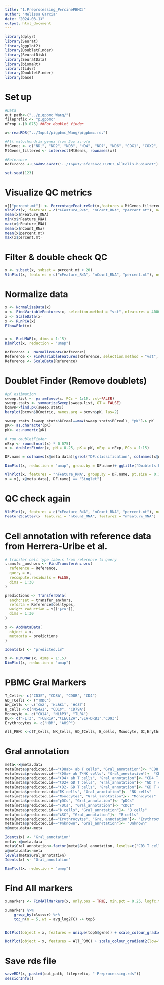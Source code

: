 ```yaml
---
title: "1.Preprocessing_PorcinePBMCs"
author: "Melissa Garcia"
date: "2024-03-13"
output: html_document
---
```

```r
library(dplyr)
library(Seurat)
library(ggplot2)
library(DoubletFinder)
library(SeuratDisk)
library(SeuratData)
library(biomaRt)
library(tidyr)
library(DoubletFinder)
library(base)
```


# Set up
```r
#Data
out_path<-("../pigpbmc_Wang/")
fileprefix <- "pigpbmc"
nProp <-(0.075) ##For doublet finder

x<-readRDS("../Input/pigpbmc_Wang/pigpbmc.rds")

#All mitochondria genes from Sus scrofa
MtGenes <- c("ND1", "ND2", "ND3", "ND4", "ND5", "ND6", "COX1", "COX2", "COX3", "CYTB", "ATP6", "ATP8", "ND4L", "ENSSSCG00000018060","ENSSSCG00000018061", "ENSSSCG00000018062", "ENSSSCG00000018063", "ENSSSCG00000018064", "ENSSSCG00000018066", "ENSSSCG00000018067", "ENSSSCG00000018068", "ENSSSCG00000018070", "ENSSSCG00000018071", "ENSSSCG00000018072", "ENSSSCG00000018073", "ENSSSCG00000018074", "ENSSSCG00000018076", "ENSSSCG00000018077", "ENSSSCG00000018079", "ENSSSCG00000018083", "ENSSSCG00000018085", "ENSSSCG00000018088", "ENSSSCG00000018089", "ENSSSCG00000018090", "ENSSSCG00000018093", "ENSSSCG00000018095", "ENSSSCG00000018096")
MtGenes_filtered <- intersect(MtGenes, rownames(x))

#Reference
Reference <-LoadH5Seurat("../Input/Reference_PBMC7_AllCells.h5seurat")

set.seed(123)
```

# Visualize QC metrics 
```r
x[["percent.mt"]] <- PercentageFeatureSet(x,features = MtGenes_filtered)
VlnPlot(x, features = c("nFeature_RNA", "nCount_RNA", "percent.mt"), ncol = 3)
mean(x$nFeature_RNA)
min(x$nFeature_RNA)
max(x$nFeature_RNA)
mean(x$nCount_RNA)
mean(x$percent.mt)
max(x$percent.mt)
```

# Filter & double check QC
```r
x <- subset(x, subset = percent.mt < 20)
VlnPlot(x, features = c("nFeature_RNA", "nCount_RNA", "percent.mt"), ncol = 3)
```

# Normalize data
```r
x <- NormalizeData(x)
x <- FindVariableFeatures(x, selection.method = "vst", nfeatures = 4000)
x <- ScaleData(x)
x <- RunPCA(x)
ElbowPlot(x)


x <- RunUMAP(x, dims = 1:15)
DimPlot(x, reduction = "umap")

Reference <- NormalizeData(Reference)
Reference <- FindVariableFeatures(Reference, selection.method = "vst", nfeatures = 4000)
Reference <- ScaleData(Reference)
```

# Doublet Finder (Remove doublets)
```r
#pK estimation
sweep.list <- paramSweep(x, PCs = 1:15, sct=FALSE)
sweep.stats <- summarizeSweep(sweep.list, GT = FALSE)
bcmvn<-find.pK(sweep.stats)
barplot(bcmvn$BCmetric, names.arg = bcmvn$pK, las=2)

sweep.stats [sweep.stats$BCreal==max(sweep.stats$BCreal), "pK"]-> pK
pK<- as.character(pK)
pK<- as.numeric(pK)

# run doubletFinder
nExp <- round(ncol(x) * 0.075)  
x <- doubletFinder(x, pN = 0.25, pK = pK, nExp = nExp, PCs = 1:15)

DF.name = colnames(x@meta.data)[grepl("DF.classification", colnames(x@meta.data))]

DimPlot(x, reduction = "umap", group.by = DF.name)+ ggtitle("Doublets PBMC7")

VlnPlot(x, features = "nFeature_RNA", group.by = DF.name, pt.size = 0.1)
x = x[, x@meta.data[, DF.name] == "Singlet"]
```

# QC check again
```r
VlnPlot(x, features = c("nFeature_RNA", "nCount_RNA", "percent.mt"), ncol = 3)
FeatureScatter(x, feature1 = "nCount_RNA", feature2 = "nFeature_RNA") 
```

# Cell annotation with reference data from Herrera-Uribe et al. 
```r
# transfer cell type labels from reference to query
transfer_anchors <- FindTransferAnchors(
  reference = Reference,
  query = x,
  recompute.residuals = FALSE,
  dims = 1:30
)

predictions <- TransferData(
  anchorset = transfer_anchors, 
  refdata = Reference$celltypes,
  weight.reduction = x[['pca']],
  dims = 1:30
)

x <- AddMetaData(
  object = x,
  metadata = predictions
)

Idents(x) <- "predicted.id"

x <- RunUMAP(x, dims = 1:15)
DimPlot(x, reduction = "umap")

```

# PBMC Gral Markers
```r
T_Cells<- c("CD3E", "CD8A", "CD8B", "CD4")
GD_TCells <- ("TRDC")
NK_Cells <- c("CD2", "KLRK1", "HCST")
B_cells <-c("MS4A1", "CD19", "CD79A")
Monocyte <- c("CD14", "NLRP3", "TLR4")
DC<- c("FLT3", "FCER1A","CLEC12A","SLA-DRB1","CD93")
Erythrocytes <- c("HBM", "AHSP")

All_PBMC <-c(T_Cells, NK_Cells, GD_TCells, B_cells, Monocyte, DC,Erythrocytes)
```

# Gral annotation
```r
meta<-x@meta.data
meta[meta$predicted.id=="CD8ab+ ab T cells", "Gral_annotation"]<- "CD8 T cells"
meta[meta$predicted.id=="CD8a+ ab T/NK cells", "Gral_annotation"]<- "CD8 T cells"
meta[meta$predicted.id=="CD4+ ab T cells", "Gral_annotation"]<- "CD4 T cells"
meta[meta$predicted.id=="CD2+ GD T cells", "Gral_annotation"]<- "GD T cells"
meta[meta$predicted.id=="CD2- GD T cells", "Gral_annotation"]<- "GD T cells"
meta[meta$predicted.id=="NK cells", "Gral_annotation"]<- "NK cells"
meta[meta$predicted.id=="Monocytes", "Gral_annotation"]<- "Monocytes"	
meta[meta$predicted.id=="pDCs", "Gral_annotation"]<- "pDCs"	
meta[meta$predicted.id=="cDCs", "Gral_annotation"]<- "cDCs"	
meta[meta$predicted.id=="B cells", "Gral_annotation"]<- "B cells"	
meta[meta$predicted.id=="ASC", "Gral_annotation"]<- "B cells"
meta[meta$predicted.id=="Erythrocytes", "Gral_annotation"]<- "Erythrocytes"
meta[meta$predicted.id=="Unknown", "Gral_annotation"]<- "Unknown"
x@meta.data<-meta

Idents(x) <- "Gral_annotation"
meta<-x@meta.data
meta$Gral_annotation<-factor(meta$Gral_annotation, levels=c("CD8 T cells", "CD4 T cells", "GD T cells", "NK cells", "Monocytes", "pDCs", "cDCs", "B cells", "Erythrocytes", "Unknown"))
x@meta.data<-meta
levels(meta$Gral_annotation)
Idents(x) <- "Gral_annotation"

DimPlot(x, reduction = "umap")
```

# Find All markers 
```r
x.markers <- FindAllMarkers(x, only.pos = TRUE, min.pct = 0.25, logfc.threshold = 0.25)

x.markers %>%
    group_by(cluster) %>%
    top_n(n = 5, wt = avg_log2FC) -> top5


DotPlot(object = x, features = unique(top5$gene)) + scale_colour_gradient2(low="mediumpurple1", mid="white", high="firebrick1")+  theme(axis.text.x = element_text(angle = 90, vjust = 0.5, hjust=1))

DotPlot(object = x, features = All_PBMC) + scale_colour_gradient2(low="mediumpurple1", mid="white", high="firebrick1")+  theme(axis.text.x = element_text(angle = 90, vjust = 0.5, hjust=1))
```

# Save rds file
```r
saveRDS(x, paste0(out_path, fileprefix, "-Preprocessing.rds"))
sessionInfo()
```

